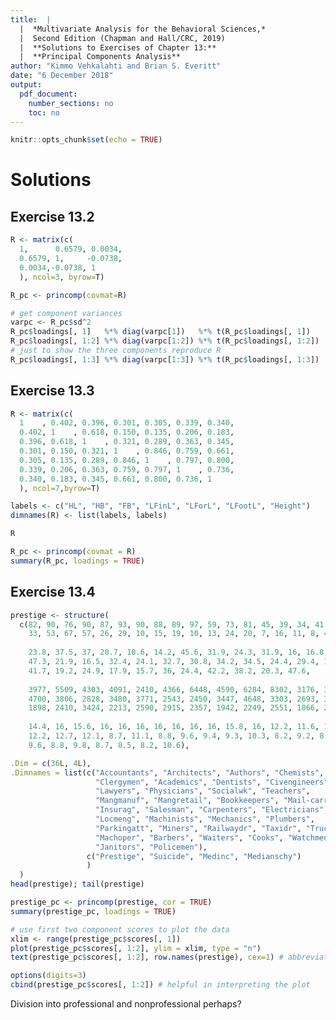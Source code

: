 ```yaml
---
title:  |  
  |  *Multivariate Analysis for the Behavioral Sciences,*
  |  Second Edition (Chapman and Hall/CRC, 2019)
  |  **Solutions to Exercises of Chapter 13:**
  |  **Principal Components Analysis**
author: "Kimmo Vehkalahti and Brian S. Everitt"
date: "6 December 2018"
output: 
  pdf_document:
    number_sections: no
    toc: no
---
```


```r
knitr::opts_chunk$set(echo = TRUE)
```

# Solutions

## Exercise 13.2

```r
R <- matrix(c(
  1,      0.6579, 0.0034,
  0.6579, 1,     -0.0738,
  0.0034,-0.0738, 1
  ), ncol=3, byrow=T)

R_pc <- princomp(covmat=R)

# get component variances
varpc <- R_pc$sd^2
R_pc$loadings[, 1]   %*% diag(varpc[1])   %*% t(R_pc$loadings[, 1])
R_pc$loadings[, 1:2] %*% diag(varpc[1:2]) %*% t(R_pc$loadings[, 1:2])
# just to show the three components reproduce R
R_pc$loadings[, 1:3] %*% diag(varpc[1:3]) %*% t(R_pc$loadings[, 1:3])
```
\pagebreak

## Exercise 13.3

```r
R <- matrix(c(
  1    , 0.402, 0.396, 0.301, 0.305, 0.339, 0.340,
  0.402, 1    , 0.618, 0.150, 0.135, 0.206, 0.183, 
  0.396, 0.618, 1    , 0.321, 0.289, 0.363, 0.345,
  0.301, 0.150, 0.321, 1    , 0.846, 0.759, 0.661,
  0.305, 0.135, 0.289, 0.846, 1    , 0.797, 0.800,
  0.339, 0.206, 0.363, 0.759, 0.797, 1    , 0.736,
  0.340, 0.183, 0.345, 0.661, 0.800, 0.736, 1
  ), ncol=7,byrow=T)

labels <- c("HL", "HB", "FB", "LFinL", "LForL", "LFootL", "Height")
dimnames(R) <- list(labels, labels)

R

R_pc <- princomp(covmat = R)
summary(R_pc, loadings = TRUE)
```
\pagebreak

## Exercise 13.4

```r
prestige <- structure(
  c(82, 90, 76, 90, 87, 93, 90, 88, 89, 97, 59, 73, 81, 45, 39, 34, 41, 16,
    33, 53, 67, 57, 26, 29, 10, 15, 19, 10, 13, 24, 20, 7, 16, 11, 8, 41, 
    
    23.8, 37.5, 37, 20.7, 10.6, 14.2, 45.6, 31.9, 24.3, 31.9, 16, 16.8, 64.8, 
    47.3, 21.9, 16.5, 32.4, 24.1, 32.7, 30.8, 34.2, 34.5, 24.4, 29.4, 14.4, 
    41.7, 19.2, 24.9, 17.9, 15.7, 36, 24.4, 42.2, 38.2, 20.3, 47.6, 
    
    3977, 5509, 4303, 4091, 2410, 4366, 6448, 4590, 6284, 8302, 3176, 3456, 
    4700, 3806, 2828, 3480, 3771, 2543, 2450, 3447, 4648, 3303, 2693, 3353, 
    1898, 2410, 3424, 2213, 2590, 2915, 2357, 1942, 2249, 2551, 1866, 2866, 
    
    14.4, 16, 15.6, 16, 16, 16, 16, 16, 16, 16, 15.8, 16, 12.2, 11.6, 12.7,
    12.2, 12.7, 12.1, 8.7, 11.1, 8.8, 9.6, 9.4, 9.3, 10.3, 8.2, 9.2, 8.9, 9.6, 
    9.6, 8.8, 9.8, 8.7, 8.5, 8.2, 10.6), 

.Dim = c(36L, 4L), 
.Dimnames = list(c("Accountants", "Architects", "Authors", "Chemists", 
                   "Clergymen", "Academics", "Dentists", "Civengineers",
                   "Lawyers", "Physicians", "Socialwk", "Teachers",
                   "Mangmanuf", "Mangretail", "Bookkeepers", "Mail-carriers", 
                   "Insurag", "Salesman", "Carpenters", "Electricians", 
                   "Locmeng", "Machinists", "Mechanics", "Plumbers", 
                   "Parkingatt", "Miners", "Railwaydr", "Taxidr", "Truckdr",
                   "Machoper", "Barbers", "Waiters", "Cooks", "Watchmen", 
                   "Janitors", "Policemen"), 
                 c("Prestige", "Suicide", "Medinc", "Medianschy")
                 )
  )
head(prestige); tail(prestige)

prestige_pc <- princomp(prestige, cor = TRUE)
summary(prestige_pc, loadings = TRUE)

# use first two component scores to plot the data
xlim <- range(prestige_pc$scores[, 1])
plot(prestige_pc$scores[, 1:2], ylim = xlim, type = "n")
text(prestige_pc$scores[, 1:2], row.names(prestige), cex=1) # abbreviate() may also be used

options(digits=3)
cbind(prestige_pc$scores[, 1:2]) # helpful in interpreting the plot
```

Division into professional and nonprofessional perhaps?
